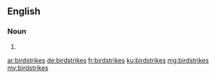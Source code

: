 ==English==

===Noun===
{{head|en|noun plural form}}

# {{plural of|birdstrike|lang=en}}

[[ar:birdstrikes]]
[[de:birdstrikes]]
[[fr:birdstrikes]]
[[ku:birdstrikes]]
[[mg:birdstrikes]]
[[my:birdstrikes]]